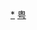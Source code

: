 <div style="position: relative" class="center">
{{Image label begin|image=Administrative Division Shenzhen 2.png|width={{{1|763}}}|link=}} 
{{Image label|x=920|y=730|scale={{{1|763}}}/2120|text=[[罗湖区|<span style="color: black;">'''罗湖区'''</span>]]}}
{{Image label|x=680|y=800|scale={{{1|763}}}/2120|text=[[福田区|<span style="color: black;">'''福田区'''</span>]]}}
{{Image label|x=450|y=790|scale={{{1|763}}}/2120|text=[[南山区 (深圳市)|<span style="color: black;">'''南山区'''</span>]]}}
{{Image label|x=260|y=490|scale={{{1|763}}}/2120|text=[[宝安区|<span style="color: black;">'''宝安区'''</span>]]}}
{{Image label|x=1110|y=450|scale={{{1|763}}}/2120|text=[[龙岗区|<span style="color: black;">'''龙岗区'''</span>]]}}
{{Image label|x=1200|y=680|scale={{{1|763}}}/2120|text=[[盐田区|<span style="color: black;">'''盐田区'''</span>]]}}
{{Image label|x=1410|y=460|scale={{{1|763}}}/2120|text=[[坪山区|<span style="color: black;">'''坪山区'''</span>]]}}
{{Image label|x=650|y=450|scale={{{1|763}}}/2120|text={{vtext|[[龙华区 (深圳市)|<span style="color: black;">'''龙华区'''</span>]]}}}}
{{Image label|x=390|y=260|scale={{{1|763}}}/2120|text=[[光明区|<span style="color: black;">'''光明区'''</span>]]}}
{{Image label|x=1600|y=680|scale={{{1|763}}}/2120|text=[[大鹏新区|<span style="color: grey;">'''大鹏新区'''</span>]]}}
{{Image label|x=1750|y=680|scale={{{1|763}}}/2120|text=[[大鹏新区|<span style="color: black;">'''（属龙岗区）'''</span>]]}}
</div>
</div>
<noinclude>
[[Category:深圳行政区划|*]]
[[Category:中华人民共和国地级行政区划图|粤]]
</noinclude>